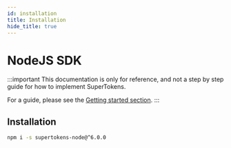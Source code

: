 ```yaml
---
id: installation
title: Installation
hide_title: true
---
```


# NodeJS SDK

:::important
This documentation is only for reference, and not a step by step guide for how to implement SuperTokens.

For a guide, please see the [Getting started section](/docs/community/recipes).
:::

## Installation

```bash
npm i -s supertokens-node@^6.0.0
```